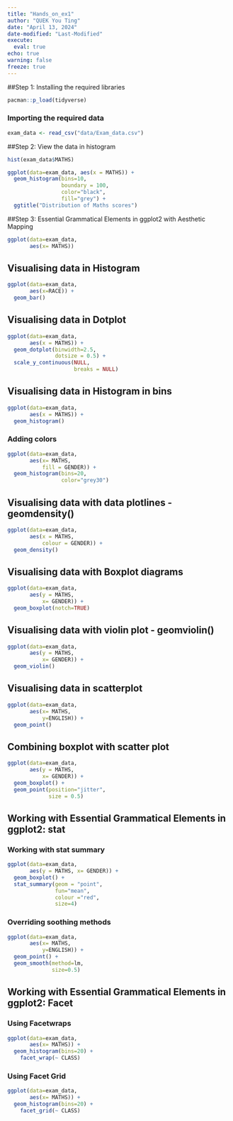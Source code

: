 ```yaml
---
title: "Hands_on_ex1"
author: "QUEK You Ting"
date: "April 13, 2024"
date-modified: "Last-Modified"
execute: 
  eval: true
echo: true
warning: false
freeze: true
---
```


##Step 1: Installing the required libraries

```r
pacman::p_load(tidyverse)
```

### Importing the required data

```r
exam_data <- read_csv("data/Exam_data.csv")
```

##Step 2: View the data in histogram

```r
hist(exam_data$MATHS)

ggplot(data=exam_data, aes(x = MATHS)) +
  geom_histogram(bins=10, 
                 boundary = 100,
                 color="black", 
                 fill="grey") +
  ggtitle("Distribution of Maths scores")
```

##Step 3: Essential Grammatical Elements in ggplot2 with Aesthetic Mapping

```r
ggplot(data=exam_data, 
       aes(x= MATHS))
```

## Visualising data in Histogram

```r
ggplot(data=exam_data, 
       aes(x=RACE)) +
  geom_bar()
```

## Visualising data in Dotplot

```r
ggplot(data=exam_data, 
       aes(x = MATHS)) +
  geom_dotplot(binwidth=2.5,         
               dotsize = 0.5) +      
  scale_y_continuous(NULL,           
                     breaks = NULL)  
```

## Visualising data in Histogram in bins

```r
ggplot(data=exam_data, 
       aes(x = MATHS)) +
  geom_histogram()       
```

### Adding colors

```r
ggplot(data=exam_data, 
       aes(x= MATHS, 
           fill = GENDER)) +
  geom_histogram(bins=20, 
                 color="grey30")
```

## Visualising data with data plotlines - geomdensity()

```r
ggplot(data=exam_data, 
       aes(x = MATHS, 
           colour = GENDER)) +
  geom_density()
```

## Visualising data with Boxplot diagrams

```r
ggplot(data=exam_data, 
       aes(y = MATHS, 
           x= GENDER)) +
  geom_boxplot(notch=TRUE)
```

## Visualising data with violin plot - geomviolin()

```r
ggplot(data=exam_data, 
       aes(y = MATHS, 
           x= GENDER)) +
  geom_violin()
```

## Visualising data in scatterplot

```r
ggplot(data=exam_data, 
       aes(x= MATHS, 
           y=ENGLISH)) +
  geom_point()            
```

## Combining boxplot with scatter plot

```r
ggplot(data=exam_data, 
       aes(y = MATHS, 
           x= GENDER)) +
  geom_boxplot() +                    
  geom_point(position="jitter", 
             size = 0.5)        
```

## Working with Essential Grammatical Elements in ggplot2: stat

### Working with stat summary

```r

ggplot(data=exam_data, 
       aes(y = MATHS, x= GENDER)) +
  geom_boxplot() +
  stat_summary(geom = "point",       
               fun="mean",         
               colour ="red",        
               size=4)               

```

### Overriding soothing methods

```r
ggplot(data=exam_data, 
       aes(x= MATHS, 
           y=ENGLISH)) +
  geom_point() +
  geom_smooth(method=lm, 
              size=0.5)
```

## Working with Essential Grammatical Elements in ggplot2: Facet

### Using Facetwraps

```r
ggplot(data=exam_data, 
       aes(x= MATHS)) +
  geom_histogram(bins=20) +
    facet_wrap(~ CLASS)
```

### Using Facet Grid

```r
ggplot(data=exam_data, 
       aes(x= MATHS)) +
  geom_histogram(bins=20) +
    facet_grid(~ CLASS)
```
